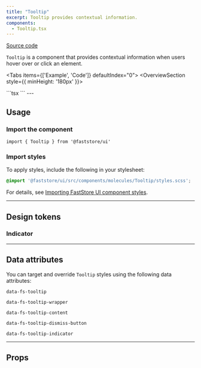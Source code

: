 ```yaml
---
title: "Tooltip"
excerpt: Tooltip provides contextual information.
components:
  - Tooltip.tsx
---
```


[<i class="fa-brands fa-github"></i> Source code](https://github.com/vtex/faststore/tree/main/packages/components/src/molecules/Tooltip)

`Tooltip` is a component that provides contextual information when users hover over or click an element.

<Tabs items={['Example', 'Code']} defaultIndex="0">
  <Tab>
    <OverviewSection style={{ minHeight: '180px' }}>
      <Tooltip id="textarea-field" content="Simple tooltip">
        <Icon name="ShoppingCart" weight="light" />
      </Tooltip>
      <Tooltip id="textarea-field" content="Dismissible tooltip" dismissible>
        <Icon name="ShoppingCart" weight="light" />
      </Tooltip>
    </OverviewSection>
  </Tab>

  <Tab>
    ```tsx
      <Tooltip id="textarea-field" content="Simple tooltip">
        <Icon name="ShoppingCart" weight="light" />
      </Tooltip>
      <Tooltip id="textarea-field" content="Dismissible tooltip" dismissible>
        <Icon name="ShoppingCart" weight="light" />
      </Tooltip>
    ```
  </Tab>
</Tabs>
---

## Usage

### Import the component

```tsx
import { Tooltip } from '@faststore/ui'
```

### Import styles

To apply styles, include the following in your stylesheet:

```scss
@import '@faststore/ui/src/components/molecules/Tooltip/styles.scss';
```

For details, see [Importing FastStore UI component styles](https://developers.vtex.com/docs/guides/faststore/using-themes-importing-ui-components-styles).

---

## Design tokens

<TokenTable>
  <TokenRow
    token="--fs-button-height"
    value="var(--fs-control-tap-size)"
  />
  <TokenRow
    token="--fs-tooltip-z-index"
    value="var(--fs-z-index-high)"
  />
  <TokenRow
    token="--fs-tooltip-background"
    value="var(--fs-color-neutral-6)"
    isColor
  />
  <TokenRow
    token="--fs-tooltip-text-color"
    value="var(--fs-color-text-inverse)"
    isColor
  />
  <TokenRow
    token="--fs-tooltip-border-radius"
    value="var(--fs-border-radius)"
  />
  <TokenRow
    token="--fs-tooltip-padding"
    value="var(--fs-spacing-2)"
  />
  <TokenRow
    token="--fs-tooltip-gap"
    value="var(--fs-spacing-1)"
  />
  <TokenDivider />
  <TokenRow
    token="--fs-tooltip-transition-property"
    value="opacity"
  />
  <TokenRow
    token="--fs-tooltip-transition-timing"
    value="var(--fs-transition-timing)"
  />
  <TokenRow
    token="--fs-tooltip-transition-function"
    value="var(--fs-transition-function)"
  />
</TokenTable>

### Indicator

<TokenTable>
  <TokenRow
    token="--fs-tooltip-indicator-size"
    value="var(--fs-spacing-1)"
  />
  <TokenRow
    token="--fs-tooltip-indicator-distance-edge"
    value="var(--fs-spacing-3)"
  />
  <TokenRow
    token="--fs-tooltip-indicator-distance-base"
    value="var(--fs-spacing-1)"
  />
  <TokenRow
    token="--fs-tooltip-indicator-translate"
    value="calc(var(--fs-tooltip-indicator-size) + var(--fs-tooltip-indicator-distance-base))"
  />
</TokenTable>

---

## Data attributes

You can target and override `Tooltip` styles using the following data attributes:

`data-fs-tooltip`

`data-fs-tooltip-wrapper`

`data-fs-tooltip-content`

`data-fs-tooltip-dismiss-button`

`data-fs-tooltip-indicator`

---

## Props

<ComponentPropsSection component="Tooltip" />
